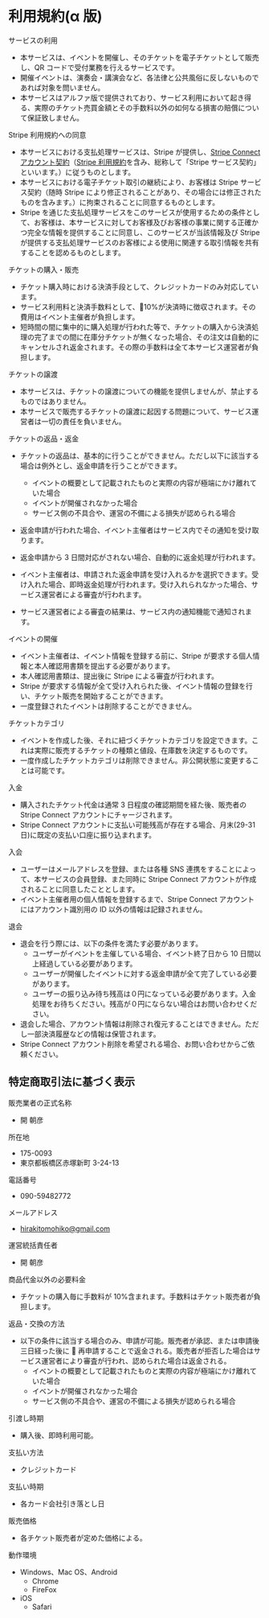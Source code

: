 # 利用規約(α 版)

サービスの利用

- 本サービスは、イベントを開催し、そのチケットを電子チケットとして販売し、QR コードで受付業務を行えるサービスです。
- 開催イベントは、演奏会・講演会など、各法律と公共風俗に反しないものであれば対象を問いません。
- 本サービスはアルファ版で提供されており、サービス利用において起き得る、実際のチケット売買金額とその手数料以外の如何なる損害の賠償について保証致しません。

Stripe 利用規約への同意

- 本サービスにおける支払処理サービスは、Stripe が提供し、<a href="https://stripe.com/connect-account/legal">Stripe Connect アカウント契約</a>（<a href="https://stripe.com/legal">Stripe 利用規約</a>を含み、総称して「Stripe サービス契約」といいます。）に従うものとします。
- 本サービスにおける電子チケット取引の継続により、お客様は Stripe サービス契約（随時 Stripe により修正されることがあり、その場合には修正されたものを含みます。）に拘束されることに同意するものとします。
- Stripe を通じた支払処理サービスをこのサービスが使用するための条件として、お客様は、本サービスに対してお客様及びお客様の事業に関する正確かつ完全な情報を提供することに同意し、このサービスが当該情報及び Stripe が提供する支払処理サービスのお客様による使用に関連する取引情報を共有することを認めるものとします。

チケットの購入・販売

- チケット購入時における決済手段として、クレジットカードのみ対応しています。
- サービス利用料と決済手数料として、10%が決済時に徴収されます。その費用はイベント主催者が負担します。
- 短時間の間に集中的に購入処理が行われた等で、チケットの購入から決済処理の完了までの間に在庫分チケットが無くなった場合、その注文は自動的にキャンセルされ返金されます。その際の手数料は全て本サービス運営者が負担します。

チケットの譲渡

- 本サービスは、チケットの譲渡についての機能を提供しませんが、禁止するものではありません。
- 本サービスで販売するチケットの譲渡に起因する問題について、サービス運営者は一切の責任を負いません。

チケットの返品・返金

- チケットの返品は、基本的に行うことができません。ただし以下に該当する場合は例外とし、返金申請を行うことができます。

  - イベントの概要として記載されたものと実際の内容が極端にかけ離れていた場合
  - イベントが開催されなかった場合
  - サービス側の不具合や、運営の不備による損失が認められる場合

- 返金申請が行われた場合、イベント主催者はサービス内でその通知を受け取ります。
- 返金申請から 3 日間対応がされない場合、自動的に返金処理が行われます。
- イベント主催者は、申請された返金申請を受け入れるかを選択できます。受け入れた場合、即時返金処理が行われます。受け入れられなかった場合、サービス運営者による審査が行われます。
- サービス運営者による審査の結果は、サービス内の通知機能で通知されます。

イベントの開催

- イベント主催者は、イベント情報を登録する前に、Stripe が要求する個人情報と本人確認用書類を提出する必要があります。
- 本人確認用書類は、提出後に Stripe による審査が行われます。
- Stripe が要求する情報が全て受け入れられた後、イベント情報の登録を行い、チケット販売を開始することができます。
- 一度登録されたイベントは削除することができません。

チケットカテゴリ

- イベントを作成した後、それに紐づくチケットカテゴリを設定できます。これは実際に販売するチケットの種類と値段、在庫数を決定するものです。
- 一度作成したチケットカテゴリは削除できません。非公開状態に変更することは可能です。

入金

- 購入されたチケット代金は通常 3 日程度の確認期間を経た後、販売者の Stripe Connect アカウントにチャージされます。
- Stripe Connect アカウントに支払い可能残高が存在する場合、月末(29-31 日)に既定の支払い口座に振り込まれます。

入会

- ユーザーはメールアドレスを登録、または各種 SNS 連携をすることによって、本サービスの会員登録、また同時に Stripe Connect アカウントが作成されることに同意したこととします。
- イベント主催者用の個人情報を登録するまで、Stripe Connect アカウントにはアカウント識別用の ID 以外の情報は記録されません。

退会

- 退会を行う際には、以下の条件を満たす必要があります。
  - ユーザーがイベントを主催している場合、イベント終了日から 10 日間以上経過している必要があります。
  - ユーザーが開催したイベントに対する返金申請が全て完了している必要があります。
  - ユーザーの振り込み待ち残高は０円になっている必要があります。入金処理をお待ちください。残高が０円にならない場合はお問い合わせください。
- 退会した場合、アカウント情報は削除され復元することはできません。ただし一部決済履歴などの情報は保管されます。
- Stripe Connect アカウント削除を希望される場合、お問い合わせからご依頼ください。

## 特定商取引法に基づく表示

販売業者の正式名称

- 開 朝彦

所在地

- 175-0093
- 東京都板橋区赤塚新町 3-24-13

電話番号

- 090-59482772

メールアドレス

- hirakitomohiko@gmail.com

運営統括責任者

- 開 朝彦

商品代金以外の必要料金

- チケットの購入毎に手数料が 10%含まれます。手数料はチケット販売者が負担します。

返品・交換の方法

- 以下の条件に該当する場合のみ、申請が可能。販売者が承認、または申請後三日経った後に  再申請することで返金される。販売者が拒否した場合はサービス運営者により審査が行われ、認められた場合は返金される。
  - イベントの概要として記載されたものと実際の内容が極端にかけ離れていた場合
  - イベントが開催されなかった場合
  - サービス側の不具合や、運営の不備による損失が認められる場合

引渡し時期

- 購入後、即時利用可能。

支払い方法

- クレジットカード

支払い時期

- 各カード会社引き落とし日

販売価格

- 各チケット販売者が定めた価格による。

動作環境

- Windows、Mac OS、Android
  - Chrome
  - FireFox
- iOS
  - Safari
